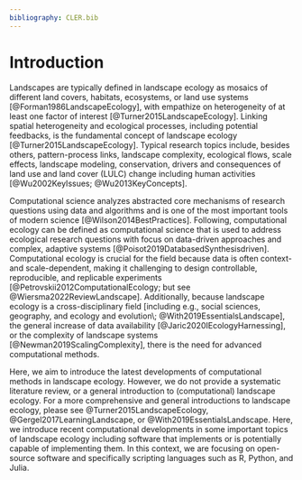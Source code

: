 ```yaml
---
bibliography: CLER.bib
---
```


<!-- Person responsible: Hesselbarth -->

# Introduction {#sec-introduction}

Landscapes are typically defined in landscape ecology as mosaics of different land covers, habitats, ecosystems, or land use systems [@Forman1986LandscapeEcology], with empathize on heterogeneity of at least one factor of interest [@Turner2015LandscapeEcology].
Linking spatial heterogeneity and ecological processes, including potential feedbacks, is the fundamental concept of landscape ecology [@Turner2015LandscapeEcology].
Typical research topics include, besides others, pattern-process links, landscape complexity, ecological flows, scale effects, landscape modeling, conservation, drivers and consequences of land use and land cover (LULC) change including human activities [@Wu2002KeyIssues; @Wu2013KeyConcepts].

Computational science analyzes abstracted core mechanisms of research questions using data and algorithms and is one of the most important tools of modern science [@Wilson2014BestPractices].
Following, computational ecology can be defined as computational science that is used to address ecological research questions with focus on data-driven approaches and complex, adaptive systems [@Poisot2019DatabasedSynthesisdriven].
Computational ecology is crucial for the field because data is often context- and scale-dependent, making it challenging to design controllable, reproducible, and replicable experiments [@Petrovskii2012ComputationalEcology; but see @Wiersma2022ReviewLandscape].
Additionally, because landscape ecology is a cross-disciplinary field [including e.g., social sciences, geography, and ecology and evolution\; @With2019EssentialsLandscape], the general increase of data availability [@Jaric2020IEcologyHarnessing], or the complexity of landscape systems [@Newman2019ScalingComplexity], there is the need for advanced computational methods.

Here, we aim to introduce the latest developments of computational methods in landscape ecology.
However, we do not provide a systematic literature review, or a general introduction to (computational) landscape ecology.
For a more comprehensive and general introductions to landscape ecology, please see @Turner2015LandscapeEcology, @Gergel2017LearningLandscape, or @With2019EssentialsLandscape.
Here, we introduce recent computational developments in some important topics of landscape ecology including software that implements or is potentially capable of implementing them.
In this context, we are focusing on open-source software and specifically scripting languages such as R, Python, and Julia.
